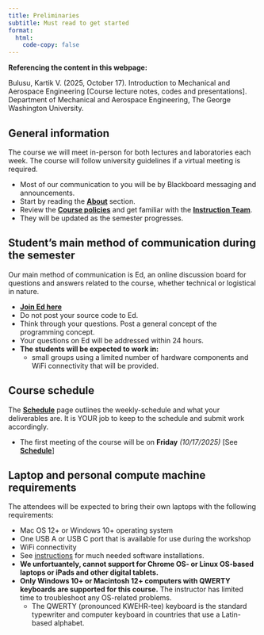 ```yaml
---
title: Preliminaries
subtitle: Must read to get started
format:
  html:
    code-copy: false
---
```

:::{.callout-important}
**Referencing the content in this webpage:**

Bulusu, Kartik V. (2025, October 17). Introduction to Mechanical and Aerospace Engineering [Course lecture notes, codes and presentations]. Department of Mechanical and Aerospace Engineering, The George Washington University.
:::


## General information
The course we will meet in-person for both lectures and laboratories each week. The course will follow university guidelines if a virtual meeting is required.

  - Most of our communication to you will be by Blackboard messaging and announcements.
  - Start by reading the [**About**](index.qmd) section. 
  - Review the [**Course policies**](guidelines.qmd) and get familiar with the [**Instruction Team**](instructor.qmd).
    <!-- - These are the current [**office hours**](about.qmd#office-hours) being made available.  -->
  - They will be updated as the semester progresses.

## Student's main method of communication during the semester
Our main method of communication is Ed, an online discussion board for questions and answers related to the course, whether technical or logistical in nature.

  - [**Join Ed here**](https://edstem.org/us/join/YxYM2t)
  - Do not post your source code to Ed. 
  - Think through your questions. Post a general concept of the programming concept. 
  - Your questions on Ed will be addressed within 24 hours.
  - **The students will be expected to work in:**
    - small groups using a limited number of hardware components and WiFi connectivity that will be provided.


## Course schedule 
The [**Schedule**](schedule.qmd) page outlines the weekly-schedule and what your deliverables are. It is YOUR job to keep to the schedule and submit work accordingly.
  
  - The first meeting of the course will be on **Friday** _(10/17/2025)_ [See [**Schedule**](schedule.qmd)]


## Laptop and personal compute machine requirements
The attendees will be expected to bring their own laptops with the following requirements: </strong>

  - Mac OS 12+ or Windows 10+ operating system
  - One USB A or USB C port that is available for use during the workshop
  - WiFi connectivity
  - See [instructions](install-editor.qmd) for much needed software installations. 
  - **We unfortuantely, cannot support for Chrome OS- or Linux OS-based laptops or iPads and other digital tablets.**
  - **Only Windows 10+ or Macintosh 12+ computers with QWERTY keyboards are supported for this course.** The instructor has limited time to troubleshoot any OS-related problems.
    - The QWERTY (pronounced KWEHR-tee) keyboard is the standard typewriter and computer keyboard in countries that use a Latin-based alphabet.
